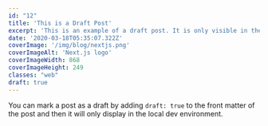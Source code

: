```yaml
---
id: "12"
title: 'This is a Draft Post'
excerpt: 'This is an example of a draft post. It is only visible in the local dev environment.'
date: '2020-03-18T05:35:07.322Z'
coverImage: '/img/blog/nextjs.png'
coverImageAlt: 'Next.js logo'
coverImageWidth: 868
coverImageHeight: 249
classes: "web"
draft: true
---
```


You can mark a post as a draft by adding `draft: true` to the front matter of the post and then it will only display in the local dev environment.